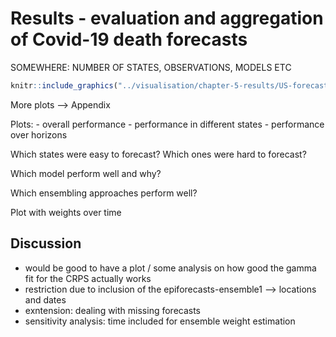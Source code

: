 # Results - evaluation and aggregation of Covid-19 death forecasts {#results}

SOMEWHERE: NUMBER OF STATES, OBSERVATIONS, MODELS ETC


``` r

knitr::include_graphics("../visualisation/chapter-5-results/US-forecast-1-wk-ahead.png")

```

More plots --> Appendix

Plots: 
- overall performance
- performance in different states
- performance over horizons




Which states were easy to forecast? Which ones were hard to forecast? 

Which model perform well and why?

Which ensembling approaches perform well? 

Plot with weights over time



## Discussion 

- would be good to have a plot / some analysis on how good the gamma fit for the CRPS actually works
- restriction due to inclusion of the epiforecasts-ensemble1 --> locations and dates
- exntension: dealing with missing forecasts
- sensitivity analysis: time included for ensemble weight estimation

